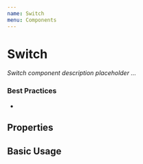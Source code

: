 ```yaml
---
name: Switch
menu: Components
---
```



# Switch

_Switch component description placeholder ..._

### Best Practices

-

## Properties

<Props of={Switch} />

## Basic Usage

<Switch></Switch>
